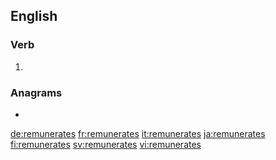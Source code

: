 {{also|rémunérâtes}}
==English==

===Verb===
{{head|en|verb form}}

# {{en-third-person singular of|remunerate}}

===Anagrams===
* {{l|en|renumerates}}

[[de:remunerates]]
[[fr:remunerates]]
[[it:remunerates]]
[[ja:remunerates]]
[[fi:remunerates]]
[[sv:remunerates]]
[[vi:remunerates]]